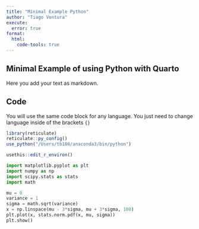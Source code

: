 ```yaml
---
title: "Minimal Example Python"
author: "Tiago Ventura"
execute: 
  error: true
format:
  html:
    code-tools: true
---
```


## Minimal Example of using Python with Quarto

Here you add your text as markdown.

## Code

You will use the same code block for any language. You just need to change language inside of the brackets `{}`

```r
library(reticulate)
reticulate::py_config()
use_python("/Users/tb186/anaconda3/bin/python")

usethis::edit_r_environ()
```

```python

import matplotlib.pyplot as plt
import numpy as np
import scipy.stats as stats
import math

mu = 0
variance = 1
sigma = math.sqrt(variance)
x = np.linspace(mu - 3*sigma, mu + 3*sigma, 100)
plt.plot(x, stats.norm.pdf(x, mu, sigma))
plt.show()
```
